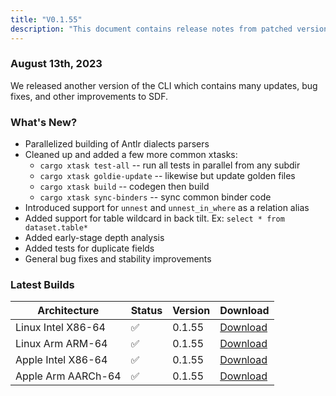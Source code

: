 ```yaml
---
title: "V0.1.55"
description: "This document contains release notes from patched version v0.1.55 of SDF."
---
```

### August 13th, 2023

We released another version of the CLI which contains many updates, bug fixes, and other improvements to SDF.

### What's New?
- Parallelized building of Antlr dialects parsers 
- Cleaned up and added a few more common xtasks:
    - `cargo xtask test-all` -- run all tests in parallel from any subdir
    - `cargo xtask goldie-update` -- likewise but update golden files
    - `cargo xtask build` -- codegen then build
    - `cargo xtask sync-binders` -- sync common binder code
- Introduced support for `unnest` and `unnest_in_where` as a relation alias 
- Added support for table wildcard in back tilt. Ex: `select * from dataset.table*`
- Added early-stage depth analysis 
- Added tests for duplicate fields
- General bug fixes and stability improvements

### Latest Builds 

| Architecture           | Status | Version | Download |
| ---------------------- | ------ | ------- | -------- |
| Linux Intel X86-64     |   ✅   | 0.1.55  | [Download](https://cdn.sdf.com/releases/download/sdf-v0.1.55-x86_64-unknown-linux-musl.tar.gz) |
| Linux Arm ARM-64       |   ✅   | 0.1.55  | [Download](https://cdn.sdf.com/releases/download/sdf-v0.1.55-arm-unknown-linux-gnueabihf.tar.gz) |
| Apple Intel X86-64     |   ✅   | 0.1.55  | [Download](https://cdn.sdf.com/releases/download/sdf-v0.1.55-x86_64-apple-darwin.tar.gz) |
| Apple Arm AARCh-64     |   ✅   | 0.1.55  | [Download](https://cdn.sdf.com/releases/download/sdf-v0.1.55-aarch64-apple-darwin.tar.gz) |
